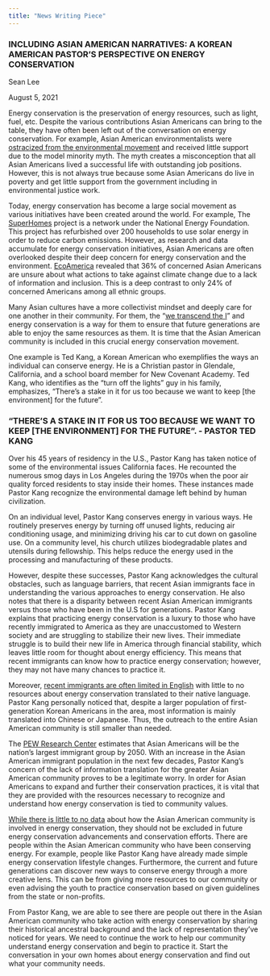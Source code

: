 ```yaml
---
title: "News Writing Piece"
---
```


### **INCLUDING ASIAN AMERICAN NARRATIVES: A KOREAN AMERICAN PASTOR'S PERSPECTIVE ON ENERGY CONSERVATION**

Sean Lee

August 5, 2021

Energy conservation is the preservation of energy resources, such as light, fuel, etc. Despite the various contributions Asian Americans can bring to the table, they have often been left out of the conversation on energy conservation. For example, Asian American environmentalists were [ostracized from the environmental movement](https://www.nrdc.org/stories/why-environmental-movement-should-stop-ignoring-asian-americans) and received little support due to the model minority myth. The myth creates a misconception that all Asian Americans lived a successful life with outstanding job positions. However, this is not always true because some Asian Americans do live in poverty and get little support from the government including in environmental justice work.   

Today, energy conservation has become a large social movement as various initiatives have been created around the world. For example, The [SuperHomes](https://superhomes.org.uk/) project is a network under the National Energy Foundation. This project has refurbished over 200 households to use solar energy in order to reduce carbon emissions. However, as research and data accumulate for energy conservation initiatives, Asian Americans are often overlooked despite their deep concern for energy conservation and the environment. [EcoAmerica](https://ecoamerica.org/wp-content/uploads/2014/09/eA_American_Climate_Values_2014_Insights_by_Racial_Ethnic_Groups.pdf) revealed that 36% of concerned Asian Americans are unsure about what actions to take against climate change due to a lack of information and inclusion. This is a deep contrast to only 24% of concerned Americans among all ethnic groups. 

Many Asian cultures have a more collectivist mindset and deeply care for one another in their community. For them, the "[we transcend the I](https://www.nrdc.org/stories/why-environmental-movement-should-stop-ignoring-asian-americans)" and energy conservation is a way for them to ensure that future generations are able to enjoy the same resources as them. It is time that the Asian American community is included in this crucial energy conservation movement. 

One example is Ted Kang, a Korean American who exemplifies the ways an individual can conserve energy. He is a Christian pastor in Glendale, California, and a school board member for New Covenant Academy. Ted Kang, who identifies as the "turn off the lights" guy in his family, emphasizes, "There's a stake in it for us too because we want to keep \[the environment\] for the future".

### **"THERE'S A STAKE IN IT FOR US TOO BECAUSE WE WANT TO KEEP \[THE ENVIRONMENT\] FOR THE FUTURE". - PASTOR TED KANG**

Over his 45 years of residency in the U.S., Pastor Kang has taken notice of some of the environmental issues California faces. He recounted the numerous smog days in Los Angeles during the 1970s when the poor air quality forced residents to stay inside their homes. These instances made Pastor Kang recognize the environmental damage left behind by human civilization. 

On an individual level, Pastor Kang conserves energy in various ways. He routinely preserves energy by turning off unused lights, reducing air conditioning usage, and minimizing driving his car to cut down on gasoline use. On a community level, his church utilizes biodegradable plates and utensils during fellowship. This helps reduce the energy used in the processing and manufacturing of these products. 

However, despite these successes, Pastor Kang acknowledges the cultural obstacles, such as language barriers, that recent Asian immigrants face in understanding the various approaches to energy conservation. He also notes that there is a disparity between recent Asian American immigrants versus those who have been in the U.S for generations. Pastor Kang explains that practicing energy conservation is a luxury to those who have recently immigrated to America as they are unaccustomed to Western society and are struggling to stabilize their new lives. Their immediate struggle is to build their new life in America through financial stability, which leaves little room for thought about energy efficiency. This means that recent immigrants can know how to practice energy conservation; however, they may not have many chances to practice it.  

Moreover, [recent immigrants are often limited in English](https://www.pewresearch.org/fact-tank/2020/07/01/polling-methods-are-changing-but-reporting-the-views-of-asian-americans-remains-a-challenge/) with little to no resources about energy conservation translated to their native language. Pastor Kang personally noticed that, despite a larger population of first-generation Korean Americans in the area, most information is mainly translated into Chinese or Japanese. Thus, the outreach to the entire Asian American community is still smaller than needed.

The [PEW Research Center](https://www.pewresearch.org/fact-tank/2021/04/29/key-facts-about-asian-americans/) estimates that Asian Americans will be the nation's largest immigrant group by 2050. With an increase in the Asian American immigrant population in the next few decades, Pastor Kang's concern of the lack of information translation for the greater Asian American community proves to be a legitimate worry. In order for Asian Americans to expand and further their conservation practices, it is vital that they are provided with the resources necessary to recognize and understand how energy conservation is tied to community values.

[While there is little to no data](https://www.nrdc.org/experts/vijay-limaye/when-asian-americans-are-missing-public-health-data-its-harder-protect-them) about how the Asian American community is involved in energy conservation, they should not be excluded in future energy conservation advancements and conservation efforts. There are people within the Asian American community who have been conserving energy. For example, people like Pastor Kang have already made simple energy conservation lifestyle changes. Furthermore, the current and future generations can discover new ways to conserve energy through a more creative lens. This can be from giving more resources to our community or even advising the youth to practice conservation based on given guidelines from the state or non-profits.   

From Pastor Kang, we are able to see there are people out there in the Asian American community who take action with energy conservation by sharing their historical ancestral background and the lack of representation they've noticed for years. We need to continue the work to help our community understand energy conservation and begin to practice it. Start the conversation in your own homes about energy conservation and find out what your community needs.

\
